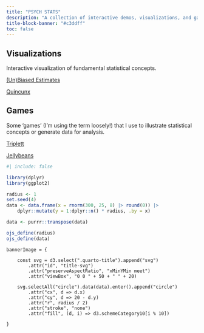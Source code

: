 ```yaml
---
title: "PSYCH STATS"
description: "A collection of interactive demos, visualizations, and games I find useful when I teach statistics for psychologists."
title-block-banner: "#c3ddff"
toc: false
---
```


## Visualizations

Interactive visualization of fundamental statistical concepts.

[(Un)Biased Estimates](visualizations/unbiased-estimates.qmd)

[Quincunx](visualizations/quincunx.qmd)


## Games

Some 'games' (I'm using the term loosely!) that I use to illustrate statistical concepts or generate data for analysis.

[Triplett](games/triplett/triplett.qmd)

[Jellybeans](games/jellybeans.qmd)

```r
#| include: false

library(dplyr)
library(ggplot2)

radius <- 1
set.seed(4)
data <- data.frame(x = rnorm(300, 25, 8) |> round(0)) |>
    dplyr::mutate(y = 1:dplyr::n() * radius, .by = x)

data <- purrr::transpose(data)

ojs_define(radius)
ojs_define(data)
```

```ojs

bannerImage = {

    const svg = d3.select(".quarto-title").append("svg")
        .attr("id", "title-svg")
        .attr("preserveAspectRatio", "xMinYMin meet")
        .attr("viewBox", "0 0 " + 50 + " " + 20)

    svg.selectAll("circle").data(data).enter().append("circle")
        .attr("cx", d => d.x)
        .attr("cy", d => 20 - d.y)
        .attr("r", radius / 2)
        .attr("stroke", "none")
        .attr("fill", (d, i) => d3.schemeCategory10[i % 10])

}

```